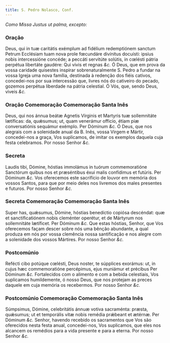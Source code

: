 ```yaml
---
title: S. Pedro Nolasco, Conf.
---
```



<em>Como Missa Justus ut palma, excepto:</em>

<LinkCard
  href="/missal/comum/15confessoresnaopontifices2"
  title="Confessores não Pontífices - Missa Justus ut palma"
/>

### Oração

<div class="grid grid-cols-2 gap-5">
  <span class="text-justify">
    Deus, qui in tuæ caritátis exémplum ad fidélium redemptiónem sanctum Petrum
    Ecclésiam tuam nova prole fœcundáre divínitus docuísti: ipsíus nobis
    intercessióne concéde; a peccáti servitúte solútis, in cœlésti pátria
    perpétua libertáte gaudére: Qui vivis et regnas <em>&c.</em>
  </span>
  <span class="text-justify">
    Ó Deus, que em prova da vossa caridade quisestes inspirar sobrenaturalmente
    S. Pedro a fundar na vossa Igreja uma nova família, destinada à redenção dos
    fiéis cativos, concedei-nos por sua intercessão que, livres nós do cativeiro
    do pecado, gozemos perpétua liberdade na pátria celestial. Ó Vós, que, sendo
    Deus, viveis <em>&c.</em>
  </span>
</div>

### Oração Comemoração Comemoração Santa Inês

<div class="grid grid-cols-2 gap-5">
  <span class="text-justify">
    Deus, qui nos ánnua beátæ Agnetis Vírginis et Martyris tuæ sollemnitáte
    lætíficas: da, quǽsumus; ut, quam venerámur officio, étiam piæ
    conversatiónis sequámur exémplo. Per Dóminum <em>&c.</em>
  </span>
  <span class="text-justify">
    Ó Deus, que nos alegrais com a solenidade anual da B. Inês, vossa Virgem e
    Mártir, concedei-nos a graça, Vos suplicamos, de imitar os exemplos daquela
    cuja festa celebramos. Por nosso Senhor <em>&c.</em>
  </span>
</div>

### Secreta

<div class="grid grid-cols-2 gap-5">
  <span class="text-justify">
    Laudis tibi, Dómine, hóstias immolámus in tuórum commemoratióne Sanctórum
    quibus nos et præséntibus éxui malis confídimus et futúris. Per Dóminum
    <em>&c.</em>
  </span>
  <span class="text-justify">
    Vos oferecemos este sacrifício de louvor em memória dos vossos Santos, para
    que por meio deles nos livremos dos males presentes e futuros. Por nosso
    Senhor <em>&c.</em>
  </span>
</div>

### Secreta Comemoração Comemoração Santa Inês

<div class="grid grid-cols-2 gap-5">
  <span class="text-justify">
    Super has, quǽsumus, Dómine, hóstias benedíctio copiósa descéndat: quæ et
    sanctificatiónem nobis cleménter operétur, et de Mártyrum nos sollemnitáte
    lætíficet. Per Dóminum <em>&c.</em>
  </span>
  <span class="text-justify">
    Que estas hóstias, Senhor, que Vos oferecemos façam descer sobre nós uma
    bênção abundante, a qual produza em nós por vossa clemência nossa
    santificação e nos alegre com a solenidade dos vossos Mártires. Por nosso
    Senhor <em>&c.</em>
  </span>
</div>

### Postcomúnio

<div class="grid grid-cols-2 gap-5">
  <span class="text-justify">
    Refécti cibo potúque cœlésti, Deus noster, te súpplices exorámus: ut, in
    cujus hæc commemoratióne percépimus, ejus muniámur et précibus Per Dóminum
    <em>&c.</em>
  </span>
  <span class="text-justify">
    Fortalecidos com o alimento e com a bebida celestiais, Vos suplicamos
    humildemente, ó nosso Deus, que nos protejam as preces daquele em cuja
    memória os recebermos. Por nosso Senhor <em>&c.</em>
  </span>
</div>

### Postcomúnio Comemoração Comemoração Santa Inês

<div class="grid grid-cols-2 gap-5">
  <span class="text-justify">
    Súmpsimus, Dómine, celebritátis ánnuæ votiva sacraménta: præsta, quǽsumus;
    ut et temporális vitæ nobis remédia prǽbeant et ætérnæ. Per Dóminum
    <em>&c.</em>
  </span>
  <span class="text-justify">
    Senhor, havendo recebido os sacramentos que Vos são oferecidos nesta festa
    anual, concedei-nos, Vos suplicamos, que eles nos alcancem os remédios para
    a vida presente e para a eterna. Por nosso Senhor <em>&c.</em>
  </span>
</div>
